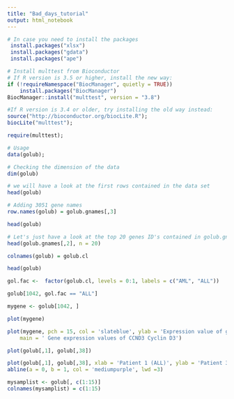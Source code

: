 ---
title: "Bad_days_tutorial"
output: html_notebook
---
```{r}
# In case you need to install the packages
 install.packages("xlsx")
 install.packages("gdata")
 install.packages("ape")
```

```{r}
# Install multtest from Bioconductor
# If R version is 3.5 or higher, install the new way:
if (!requireNamespace("BiocManager", quietly = TRUE))
    install.packages("BiocManager")
BiocManager::install("multtest", version = "3.8")

#If R version is 3.4 or older, try installing the old way instead:
source("http://bioconductor.org/biocLite.R");
biocLite("multtest");
```

```{r}
require(multtest);

# Usage
data(golub);
```

```{r}
# Checking the dimension of the data
dim(golub)
```

```{r}
# we will have a look at the first rows contained in the data set
head(golub)
```

```{r}
# Adding 3051 gene names
row.names(golub) = golub.gnames[,3]

head(golub)
```

```{r}
# Let's just have a look at the top 20 genes ID's contained in golub.gnames
head(golub.gnames[,2], n = 20)
```

```{r}
colnames(golub) = golub.cl

head(golub)
```

```{r}
gol.fac <-  factor(golub.cl, levels = 0:1, labels = c("AML", "ALL"))
```

```{r}
golub[1042, gol.fac == "ALL"]
```

```{r}
mygene <- golub[1042, ]
```

```{r}
plot(mygene)
```

```{r}
plot(mygene, pch = 15, col = 'slateblue', ylab = 'Expression value of gene: CCND3', 
    main = ' Gene expression values of CCND3 Cyclin D3')
```

```{r}
plot(golub[,1], golub[,38])
```

```{r}
plot(golub[,1], golub[,38], xlab = 'Patient 1 (ALL)', ylab = 'Patient 38 (AML)') 
abline(a = 0, b = 1, col = 'mediumpurple', lwd =3)
```

```{r}
mysamplist <- golub[, c(1:15)]
colnames(mysamplist) = c(1:15)
```


